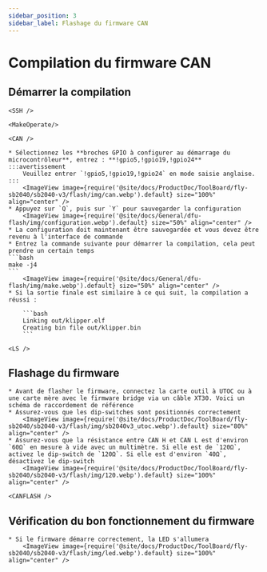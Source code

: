 ```yaml
---
sidebar_position: 3
sidebar_label: Flashage du firmware CAN
---
```




# Compilation du firmware CAN

## Démarrer la compilation

    <SSH />

    <MakeOperate/>

    <CAN />

    * Sélectionnez les **broches GPIO à configurer au démarrage du microcontrôleur**, entrez : **!gpio5,!gpio19,!gpio24**
    :::avertissement
        Veuillez entrer `!gpio5,!gpio19,!gpio24` en mode saisie anglaise.
    :::
        <ImageView image={require('@site/docs/ProductDoc/ToolBoard/fly-sb2040/sb2040-v3/flash/img/can.webp').default} size="100%" align="center" />
    * Appuyez sur `Q`, puis sur `Y` pour sauvegarder la configuration
        <ImageView image={require('@site/docs/General/dfu-flash/img/configuration.webp').default} size="50%" align="center" />
    * La configuration doit maintenant être sauvegardée et vous devez être revenu à l'interface de commande
    * Entrez la commande suivante pour démarrer la compilation, cela peut prendre un certain temps
    ```bash
    make -j4
    ```
        <ImageView image={require('@site/docs/General/dfu-flash/img/make.webp').default} size="50%" align="center" />
    * Si la sortie finale est similaire à ce qui suit, la compilation a réussi :

        ```bash
        Linking out/klipper.elf
        Creating bin file out/klipper.bin
        ```

    <LS />


## Flashage du firmware

    * Avant de flasher le firmware, connectez la carte outil à UTOC ou à une carte mère avec le firmware bridge via un câble XT30. Voici un schéma de raccordement de référence
    * Assurez-vous que les dip-switches sont positionnés correctement
        <ImageView image={require('@site/docs/ProductDoc/ToolBoard/fly-sb2040/sb2040-v3/flash/img/sb2040v3_utoc.webp').default} size="80%" align="center" />
    * Assurez-vous que la résistance entre CAN H et CAN L est d'environ `60Ω` en mesure à vide avec un multimètre. Si elle est de `120Ω`, activez le dip-switch de `120Ω`. Si elle est d'environ `40Ω`, désactivez le dip-switch
        <ImageView image={require('@site/docs/ProductDoc/ToolBoard/fly-sb2040/sb2040-v3/flash/img/120.webp').default} size="100%" align="center" />

    <CANFLASH />

## Vérification du bon fonctionnement du firmware

    * Si le firmware démarre correctement, la LED s'allumera
        <ImageView image={require('@site/docs/ProductDoc/ToolBoard/fly-sb2040/sb2040-v3/flash/img/led.webp').default} size="100%" align="center" />

